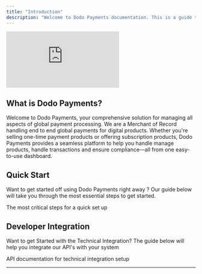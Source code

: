 ```yaml
---
title: "Introduction"
description: "Welcome to Dodo Payments documentation. This is a guide to help you understand and navigate the Dodo Payments dashboard"
---
```


<iframe
  className="w-full aspect-video rounded-md"
  src="https://www.youtube.com/embed/zE6jtNeWdG4"
  title="Setup Your Account | Dodo Payments"
  frameborder="0"
  allow="accelerometer; autoplay; clipboard-write; encrypted-media; gyroscope; picture-in-picture"
  allowfullscreen
></iframe>

## What is Dodo Payments?

Welcome to Dodo Payments, your comprehensive solution for managing all aspects of global payment processing. We are a Merchant of Record handling end to end global payments for digital products. Whether you're selling one-time payment products or offering subscription products, Dodo Payments provides a seamless platform to help you handle manage products, handle transactions and ensure compliance—all from one easy-to-use dashboard.

## Quick Start

Want to get started off using Dodo Payments right away ? Our guide below will take you through the most essential steps to get started.

<Card title="Quick Start Guide" horizontal icon="rocket" href="/quickstart">
  The most critical steps for a quick set up
</Card>

## Developer Integration

Want to get Started with the Technical Integration? The guide below will help you integrate our API's with your system

<Card title="For Developers" horizontal icon="brackets-curly" href="/api-reference/introduction">
  API documentation for technical integration setup
</Card>

***